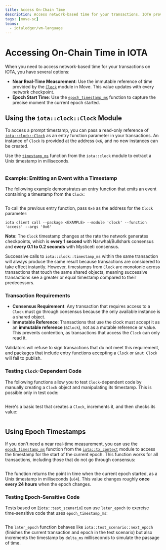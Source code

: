 ```yaml
---
title: Access On-Chain Time
description: Access network-based time for your transactions. IOTA provides a Clock module to capture near-real time or epoch time in your IOTA packages.
tags: [move-sc]
teams:
  - iotaledger/vm-language
---
```



# Accessing On-Chain Time in IOTA

When you need to access network-based time for your transactions on IOTA, you have several options:

- **Near Real-Time Measurement**: Use the immutable reference of time provided by the [`Clock`](../../references/framework/iota-framework/clock.mdx) module in Move. This value updates with every network checkpoint.
- **Epoch Start Time**: Use the [`epoch_timestamp_ms`](../../references/framework/iota-framework/tx_context.mdx#function-epoch_timestamp_ms) function to capture the precise moment the current epoch started.

## Using the `iota::clock::Clock` Module

To access a prompt timestamp, you can pass a read-only reference of [`iota::clock::Clock`](../../references/framework/iota-framework/clock.mdx) as an entry function parameter in your transactions.
An instance of `Clock` is provided at the address `0x6`, and no new instances can be created.

Use the [`timestamp_ms`](../../references/framework/iota-framework/clock.mdx#function-timestamp_ms) function from the `iota::clock` module to extract a Unix timestamp in milliseconds.

```move file=<rootDir>/crates/iota-framework/packages/iota-framework/sources/clock.move#L29-L33
```

### Example: Emitting an Event with a Timestamp

The following example demonstrates an entry function that emits an event containing a timestamp from the `Clock`:

```move file=<rootDir>/examples/move/basics/sources/clock.move#L5-L15
```

To call the previous entry function, pass `0x6` as the address for the `Clock` parameter:

```shell
iota client call --package <EXAMPLE> --module 'clock' --function 'access' --args '0x6'
```

**Note**: The `Clock` timestamp changes at the rate the network generates checkpoints, which is **every 1 second** with Narwhal/Bullshark consensus and **every 0.1 to 0.2 seconds** with Mysticeti consensus.

Successive calls to `iota::clock::timestamp_ms` within the same transaction will always produce the same result because transactions are considered to take effect instantly.
However, timestamps from `Clock` are monotonic across transactions that touch the same shared objects, meaning successive transactions see a greater or equal timestamp compared to their predecessors.

### Transaction Requirements

- **Consensus Requirement**: Any transaction that requires access to a `Clock` must go through consensus because the only available instance is a shared object.
- **Immutable Reference**: Transactions that use the clock must accept it as an **immutable reference** (`&Clock`), not as a mutable reference or value. This prevents contention, as transactions that access the `Clock` can only read it.

Validators will refuse to sign transactions that do not meet this requirement, and packages that include entry functions accepting a `Clock` or `&mut Clock` will fail to publish.

### Testing `Clock`-Dependent Code

The following functions allow you to test `Clock`-dependent code by manually creating a `Clock` object and manipulating its timestamp. This is possible only in test code:

```move file=<rootDir>/crates/iota-framework/packages/iota-framework/sources/clock.move#L65-L93
```

Here's a basic test that creates a `Clock`, increments it, and then checks its value:

```move file=<rootDir>/crates/iota-framework/packages/iota-framework/tests/clock_tests.move#L6-L22
```

## Using Epoch Timestamps

If you don't need a near real-time measurement,
you can use the [`epoch_timestamp_ms`](../../references/framework/iota-framework/tx_context.mdx#function-epoch_timestamp_ms) function 
from the [`iota::tx_context`](../../references/framework/iota-framework/tx_context.mdx) module to access the timestamp for the start of the
current epoch. This function works for all transactions, including those that do not go through consensus:

```move file=<rootDir>/crates/iota-framework/packages/iota-framework/sources/tx_context.move#L54-L56
```

The function returns the point in time when the current epoch started, as a Unix timestamp in milliseconds (`u64`).
This value changes roughly **once every 24 hours** when the epoch changes.

### Testing Epoch-Sensitive Code

Tests based on [`iota::test_scenario`] can use `later_epoch` to exercise time-sensitive code that uses `epoch_timestamp_ms`:

```move file=<rootDir>/crates/iota-framework/packages/iota-framework/sources/test/test_scenario.move#L141-L148
```

The `later_epoch` function behaves like `iota::test_scenario::next_epoch` (finishes the current transaction and epoch in the test scenario)
but also increments the timestamp by `delta_ms` milliseconds to simulate the passage of time.

<Quiz questions={questions} />
